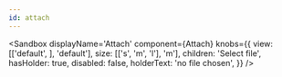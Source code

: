 ```yaml
---
id: attach
---
```



<Sandbox
    displayName='Attach'
    component={Attach}
    knobs={{
        view: [['default', ], 'default'],
        size: [['s', 'm', 'l'], 'm'],
        children: 'Select file',
        hasHolder: true,
        disabled: false,
        holderText: 'no file chosen',
    }}
/>
